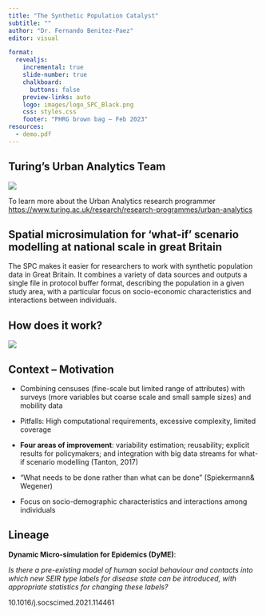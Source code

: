 ```yaml
---
title: "The Synthetic Population Catalyst"
subtitle: ""
author: "Dr. Fernando Benitez-Paez"
editor: visual

format:
  revealjs:
    incremental: true 
    slide-number: true
    chalkboard: 
      buttons: false
    preview-links: auto
    logo: images/logo_SPC_Black.png
    css: styles.css
    footer: "PHRG brown bag – Feb 2023"
resources:
  - demo.pdf
---
```


## Turing’s Urban Analytics Team {.smaller}


![](images/SPC_team.png)


To learn more about the Urban Analytics research programmer <https://www.turing.ac.uk/research/research-programmes/urban-analytics>

## Spatial microsimulation for ‘what-if’ scenario modelling at national scale in great Britain {.smaller}


The SPC makes it easier for researchers to work with synthetic population data in Great Britain. It combines a variety of data sources and outputs a single file in protocol buffer format, describing the population in a given study area, with a particular focus on socio-economic characteristics and interactions between individuals.


## How does it work?

![](images/HowDoesItWork.png)

## Context – Motivation {.smaller}

- Combining censuses (fine-scale but limited range of attributes) with surveys (more variables but coarse scale and small sample sizes) and mobility data 

- Pitfalls: High computational requirements, excessive complexity, limited coverage

- **Four areas of improvement**: variability estimation; reusability; explicit results for policymakers; and integration with big data streams for what-if scenario modelling (Tanton, 2017)

- “What needs to be done rather than what can be done” (Spiekermann& Wegener)

- Focus on socio-demographic characteristics and interactions among individuals

## Lineage 

**Dynamic Micro-simulation for Epidemics (DyME)**:

*Is there a pre-existing model of human social behaviour and contacts into which new SEIR type labels for disease state can be introduced, with appropriate statistics for changing these labels?*

10.1016/j.socscimed.2021.114461  


